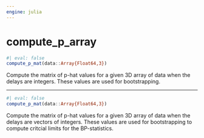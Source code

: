 ```yaml
---
engine: julia
---
```


# compute_p_array {#sec-doc}
    

::: {.callout-note appearance="simple" title="docblock" collapse=false}    


```julia
#| eval: false
compute_p_mat(data::Array{Float64,3})

```

Compute the matrix of p-hat values for a given 3D array of data when the delays are integers. These values are used for bootstrapping. 
 


:::
    

 --- 
 
::: {.callout-note appearance="simple" title="docblock" collapse=false}    


```julia
#| eval: false
compute_p_mat(data::Array{Float64,3})

```

Compute the matrix of p-hat values for a given 3D array of data when the delays are vectors of integers. These values are used for bootstrapping to compute critcial limits for the BP-statistics. 
 


:::
    

